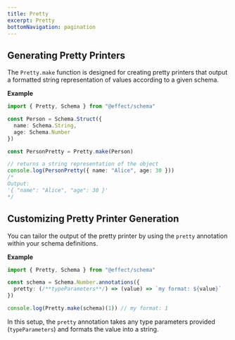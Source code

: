 ```yaml
---
title: Pretty
excerpt: Pretty
bottomNavigation: pagination
---
```


## Generating Pretty Printers

The `Pretty.make` function is designed for creating pretty printers that output a formatted string representation of values according to a given schema.

**Example**

```ts twoslash
import { Pretty, Schema } from "@effect/schema"

const Person = Schema.Struct({
  name: Schema.String,
  age: Schema.Number
})

const PersonPretty = Pretty.make(Person)

// returns a string representation of the object
console.log(PersonPretty({ name: "Alice", age: 30 }))
/*
Output:
'{ "name": "Alice", "age": 30 }'
*/
```

## Customizing Pretty Printer Generation

You can tailor the output of the pretty printer by using the `pretty` annotation within your schema definitions.

**Example**

```ts twoslash
import { Pretty, Schema } from "@effect/schema"

const schema = Schema.Number.annotations({
  pretty: (/**typeParameters**/) => (value) => `my format: ${value}`
})

console.log(Pretty.make(schema)(1)) // my format: 1
```

In this setup, the `pretty` annotation takes any type parameters provided (`typeParameters`) and formats the value into a string.
